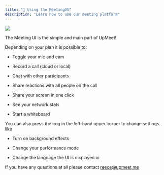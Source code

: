 ```yaml
---
title: "🎥 Using the MeetingOS"
description: "Learn how to use our meeting platform"
---
```


![](/images/image.png)

The Meeting UI is the simple and main part of UpMeet!

Depending on your plan it is possible to:

* Toggle your mic and cam

* Record a call (cloud or local)

* Chat with other participants

* Share reactions with all people on the call

* Share your screen in one click

* See your network stats

* Start a whiteboard


You can also press the cog in the left-hand upper corner to change settings like

* Turn on background effects

* Change your performance mode

* Change the language the UI is displayed in


If you have any questions at all please contact reece@upmeet.me
